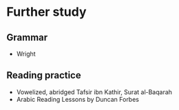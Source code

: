 # Further study

## Grammar

+ Wright

## Reading practice

+ Vowelized, abridged Tafsir ibn Kathir, Surat al-Baqarah
+ Arabic Reading Lessons by Duncan Forbes
